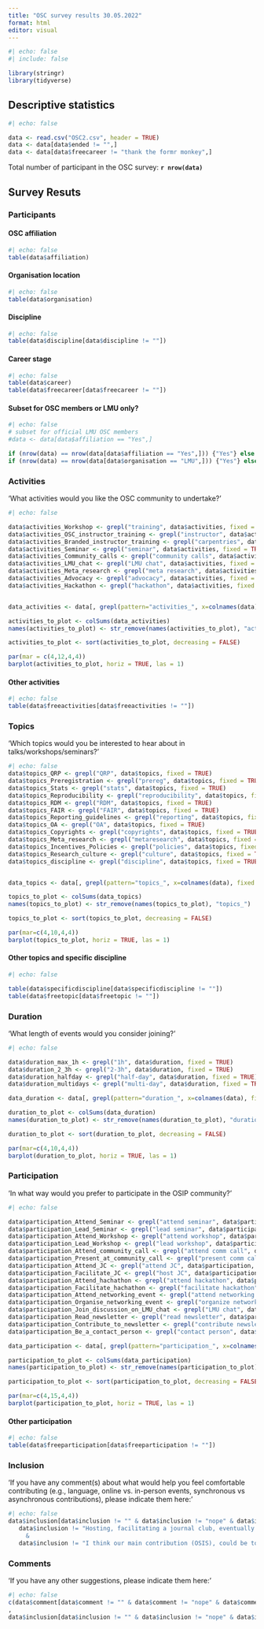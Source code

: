 ```yaml
---
title: "OSC survey results 30.05.2022"
format: html
editor: visual
---
```


```r
#| echo: false
#| include: false

library(stringr)
library(tidyverse)

```

## Descriptive statistics

```r
#| echo: false

data <- read.csv("OSC2.csv", header = TRUE)
data <- data[data$ended != "",]
data <- data[data$freecareer != "thank the formr monkey",]
```

Total number of participant in the OSC survey: **`r nrow(data)`**

## Survey Resuts

### Participants

#### OSC affiliation

```r
#| echo: false
table(data$affiliation)
```

#### Organisation location

```r
#| echo: false
table(data$organisation)
```

#### Discipline

```r
#| echo: false
table(data$discipline[data$discipline != ""])
```

#### Career stage

```r
#| echo: false
table(data$career)
table(data$freecareer[data$freecareer != ""])

```

#### Subset for OSC members or LMU only?

```r
#| echo: false
# subset for official LMU OSC members
#data <- data[data$affiliation == "Yes",]

if (nrow(data) == nrow(data[data$affiliation == "Yes",])) {"Yes"} else {"No"}
if (nrow(data) == nrow(data[data$organisation == "LMU",])) {"Yes"} else {"No"}
```

### Activities

'What activities would you like the OSC community to undertake?'

```r
#| echo: false

data$activities_Workshop <- grepl("training", data$activities, fixed = TRUE)
data$activities_OSC_instructor_training <- grepl("instructor", data$activities, fixed = TRUE)
data$activities_Branded_instructor_training <- grepl("carpentries", data$activities, fixed = TRUE)
data$activities_Seminar <- grepl("seminar", data$activities, fixed = TRUE)
data$activities_Community_calls <- grepl("community calls", data$activities, fixed = TRUE)
data$activities_LMU_chat <- grepl("LMU chat", data$activities, fixed = TRUE)
data$activities_Meta_research <- grepl("meta research", data$activities, fixed = TRUE)
data$activities_Advocacy <- grepl("advocacy", data$activities, fixed = TRUE)
data$activities_Hackathon <- grepl("hackathon", data$activities, fixed = TRUE)


data_activities <- data[, grepl(pattern="activities_", x=colnames(data), fixed = TRUE)]

activities_to_plot <- colSums(data_activities)
names(activities_to_plot) <- str_remove(names(activities_to_plot), "activities_")

activities_to_plot <- sort(activities_to_plot, decreasing = FALSE)

par(mar = c(4,12,4,4))
barplot(activities_to_plot, horiz = TRUE, las = 1)


```

#### Other activities

```r
#| echo: false
table(data$freeactivities[data$freeactivities != ""])
```

### Topics

'Which topics would you be interested to hear about in talks/workshops/seminars?'

```r
#| echo: false
data$topics_QRP <- grepl("QRP", data$topics, fixed = TRUE)
data$topics_Preregistration <- grepl("prereg", data$topics, fixed = TRUE)
data$topics_Stats <- grepl("stats", data$topics, fixed = TRUE)
data$topics_Reproducibility <- grepl("reproducibility", data$topics, fixed = TRUE)
data$topics_RDM <- grepl("RDM", data$topics, fixed = TRUE)
data$topics_FAIR <- grepl("FAIR", data$topics, fixed = TRUE)
data$topics_Reporting_guidelines <- grepl("reporting", data$topics, fixed = TRUE)
data$topics_OA <- grepl("OA", data$topics, fixed = TRUE)
data$topics_Copyrights <- grepl("copyrights", data$topics, fixed = TRUE)
data$topics_Meta_research <- grepl("metaresearch", data$topics, fixed = TRUE)
data$topics_Incentives_Policies <- grepl("policies", data$topics, fixed = TRUE)
data$topics_Research_culture <- grepl("culture", data$topics, fixed = TRUE)
data$topics_discipline <- grepl("discipline", data$topics, fixed = TRUE)


data_topics <- data[, grepl(pattern="topics_", x=colnames(data), fixed = TRUE)]

topics_to_plot <- colSums(data_topics)
names(topics_to_plot) <- str_remove(names(topics_to_plot), "topics_")

topics_to_plot <- sort(topics_to_plot, decreasing = FALSE)

par(mar=c(4,10,4,4))
barplot(topics_to_plot, horiz = TRUE, las = 1)


```

#### Other topics and specific discipline

```r
#| echo: false

table(data$specificdiscipline[data$specificdiscipline != ""])
table(data$freetopic[data$freetopic != ""])
```

### Duration

'What length of events would you consider joining?'

```r
#| echo: false

data$duration_max_1h <- grepl("1h", data$duration, fixed = TRUE)
data$duration_2_3h <- grepl("2-3h", data$duration, fixed = TRUE)
data$duration_halfday <- grepl("half-day", data$duration, fixed = TRUE)
data$duration_multidays <- grepl("multi-day", data$duration, fixed = TRUE)

data_duration <- data[, grepl(pattern="duration_", x=colnames(data), fixed = TRUE)]

duration_to_plot <- colSums(data_duration)
names(duration_to_plot) <- str_remove(names(duration_to_plot), "duration_")

duration_to_plot <- sort(duration_to_plot, decreasing = FALSE)

par(mar=c(4,10,4,4))
barplot(duration_to_plot, horiz = TRUE, las = 1)


```

### Participation

'In what way would you prefer to participate in the OSIP community?'

```r
#| echo: false

data$participation_Attend_Seminar <- grepl("attend seminar", data$participation, fixed = TRUE)
data$participation_Lead_Seminar <- grepl("lead seminar", data$participation, fixed = TRUE)
data$participation_Attend_Workshop <- grepl("attend workshop", data$participation, fixed = TRUE)
data$participation_Lead_Workshop <- grepl("lead workshop", data$participation, fixed = TRUE)
data$participation_Attend_community_call <- grepl("attend comm call", data$participation, fixed = TRUE)
data$participation_Present_at_community_call <- grepl("present comm call", data$participation, fixed = TRUE)
data$participation_Attend_JC <- grepl("attend JC", data$participation, fixed = TRUE)
data$participation_Facilitate_JC <- grepl("host JC", data$participation, fixed = TRUE)
data$participation_Attend_hachathon <- grepl("attend hackathon", data$participation, fixed = TRUE)
data$participation_Facilitate_hachathon <- grepl("facilitate hackathon", data$participation, fixed = TRUE)
data$participation_Attend_networking_event <- grepl("attend networking event", data$participation, fixed = TRUE)
data$participation_Organise_networking_event <- grepl("organize networking event", data$participation, fixed = TRUE)
data$participation_Join_discussion_on_LMU_chat <- grepl("LMU chat", data$participation, fixed = TRUE)
data$participation_Read_newsletter <- grepl("read newsletter", data$participation, fixed = TRUE)
data$participation_Contribute_to_newsletter <- grepl("contribute newsletter", data$participation, fixed = TRUE)
data$participation_Be_a_contact_person <- grepl("contact person", data$participation, fixed = TRUE)

data_participation <- data[, grepl(pattern="participation_", x=colnames(data), fixed = TRUE)]

participation_to_plot <- colSums(data_participation)
names(participation_to_plot) <- str_remove(names(participation_to_plot), "participation_")

participation_to_plot <- sort(participation_to_plot, decreasing = FALSE)

par(mar=c(4,15,4,4))
barplot(participation_to_plot, horiz = TRUE, las = 1)


```

#### Other participation

```r
#| echo: false
table(data$freeparticipation[data$freeparticipation != ""])
```

### Inclusion

'If you have any comment(s) about what would help you feel comfortable contributing (e.g., language, online vs. in-person events, synchronous vs asynchronous contributions), please indicate them here:'

```r
#| echo: false
data$inclusion[data$inclusion != "" & data$inclusion != "nope" & data$inclusion != "/" & data$inclusion != "nothing" & data$inclusion != "." & data$inclusion != "x" & data$inclusion != "leer" & data$inclusion != " " & data$inclusion != "-" & data$inclusion != "not sure" & data$inclusion != "--" & data$inclusion != "I'm a very minor importance in the network, so please don't weight my answers too much. I'm more intrested in following up whta you big players do and consider important" & 
   data$inclusion != "Hosting, facilitating a journal club, eventually some other format where e.g. we could try to reproduce the computational part of biomedical papers (sequencing, flow cytometry, etc.) "
     & 
   data$inclusion != "I think our main contribution (OSIS), could be to help with individual seminars/workshops on statistics/machine learning related topics or specific R packages/workflows\n\nBut we'd have to see if there are resources and who (from our group) could contribute to topics that are interesting to the community. "]
```

### Comments

'If you have any other suggestions, please indicate them here:'

```r
#| echo: false
c(data$comment[data$comment != "" & data$comment != "nope" & data$comment != "/" & data$comment != "nothing" & data$comment != "." & data$comment != "x" & data$comment != "leer" & data$comment != " " & data$comment != "-" & data$comment != "not sure" & data$comment != "--" & data$comment != "No." & data$comment != "No" & data$comment != "nope :)" & !is.na(data$comment) & data$comment != "No other comments." & data$comment != "no" & data$comment != "nein"]
,
data$inclusion[data$inclusion != "" & data$inclusion != "nope" & data$inclusion != "/" & data$inclusion != "nothing" & data$inclusion != "." & data$inclusion != "x" & data$inclusion != "leer" & data$inclusion != " " & data$inclusion != "-" & data$inclusion != "not sure" & data$inclusion != "--"])
```
